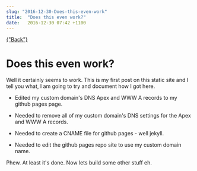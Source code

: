 ```yaml
---
slug: "2016-12-30-Does-this-even-work"
title:  "Does this even work?"
date:   2016-12-30 07:42 +1100
---
```



<div className="blogpage">
    <a href={"/blog"} smooth duration={1000}>
    {"Back"}
    </a>
</div>

<div className="blogText">

# Does this even work?

Well it certainly seems to work. This is my first post on this static site and I tell you what, I am going to try and document how I got here.


- Edited my custom domain's DNS Apex and WWW A records to my github pages page.

- Needed to remove all of my custom domain's DNS settings for the Apex and WWW A records.

- Needed to create a CNAME file for github pages - well jekyll.

- Needed to edit the github pages repo site to use my custom domain name.


Phew. At least it's done. Now lets build some other stuff eh.

</div>
